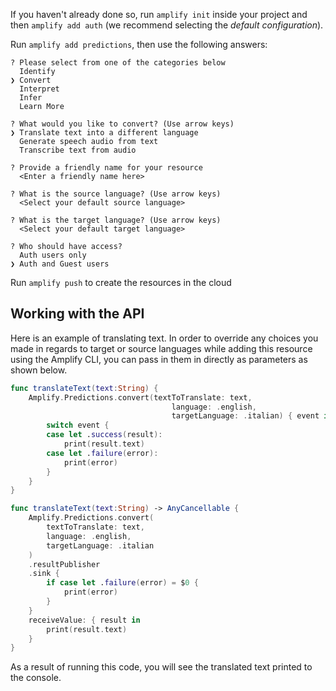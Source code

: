 If you haven't already done so, run `amplify init` inside your project and then `amplify add auth` (we recommend selecting the *default configuration*).

Run `amplify add predictions`, then use the following answers:

```console
? Please select from one of the categories below
  Identify
❯ Convert
  Interpret
  Infer
  Learn More
  
? What would you like to convert? (Use arrow keys)
❯ Translate text into a different language
  Generate speech audio from text
  Transcribe text from audio

? Provide a friendly name for your resource
  <Enter a friendly name here>

? What is the source language? (Use arrow keys)
  <Select your default source language>

? What is the target language? (Use arrow keys)
  <Select your default target language>

? Who should have access?
  Auth users only
❯ Auth and Guest users

```

Run `amplify push` to create the resources in the cloud

## Working with the API

Here is an example of translating text. In order to override any choices you made in regards to target or source languages while adding this resource using the Amplify CLI, you can pass in them in directly as parameters as shown below.

<BlockSwitcher>

<Block name="Listener (iOS 11+)">

```swift
func translateText(text:String) {
    Amplify.Predictions.convert(textToTranslate: text,
                                    language: .english,
                                    targetLanguage: .italian) { event in
        switch event {
        case let .success(result):
            print(result.text)
        case let .failure(error):
            print(error)
        }
    }
}
```

</Block>

<Block name="Combine">

```swift
func translateText(text:String) -> AnyCancellable {
    Amplify.Predictions.convert(
        textToTranslate: text,
        language: .english,
        targetLanguage: .italian
    )
    .resultPublisher
    .sink {
        if case let .failure(error) = $0 {
            print(error)
        }
    }
    receiveValue: { result in
        print(result.text)
    }
}
```

</Block>

</BlockSwitcher>

As a result of running this code, you will see the translated text printed to the console.
